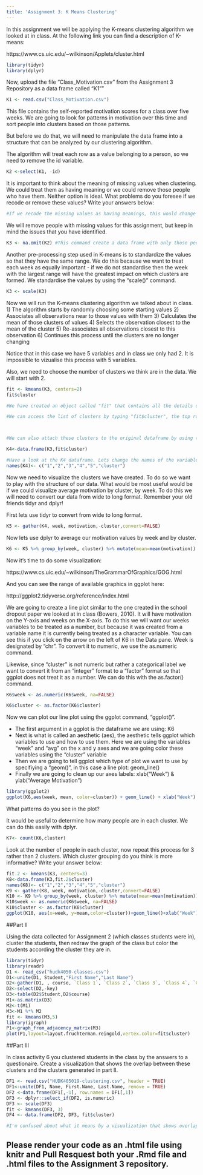 ```yaml
---
title: 'Assignment 3: K Means Clustering'
---
```


In this assignment we will be applying the K-means clustering algorithm we looked at in class. At the following link you can find a description of K-means:

https://www.cs.uic.edu/~wilkinson/Applets/cluster.html


```r
library(tidyr)
library(dplyr)
```

Now, upload the file "Class_Motivation.csv" from the Assignment 3 Repository as a data frame called "K1""
```r

K1 <- read.csv("Class_Motivation.csv")

```

This file contains the self-reported motivation scores for a class over five weeks. We are going to look for patterns in motivation over this time and sort people into clusters based on those patterns.

But before we do that, we will need to manipulate the data frame into a structure that can be analyzed by our clustering algorithm.

The algorithm will treat each row as a value belonging to a person, so we need to remove the id variable.

```r

K2 <-select(K1, -id)

```

It is important to think about the meaning of missing values when clustering. We could treat them as having meaning or we could remove those people who have them. Neither option is ideal. What problems do you foresee if we recode or remove these values? Write your answers below:

```r
#If we recode the missing values as having meanings, this would change the existing meanings assigned to each number.; If we remove them, the clustering we produce will lose some degree of validity because we have alsodeleted meaningful and useful data while trying to get rid of the missing values. 
```


We will remove people with missing values for this assignment, but keep in mind the issues that you have identified.


```r

K3 <- na.omit(K2) #This command create a data frame with only those people with no missing values. It "omits" all rows with missing values, also known as a "listwise deletion". EG - It runs down the list deleting rows as it goes.

```

Another pre-processing step used in K-means is to standardize the values so that they have the same range. We do this because we want to treat each week as equally important - if we do not standardise then the week with the largest range will have the greatest impact on which clusters are formed. We standardise the values by using the "scale()" command.

```r

K3 <- scale(K3)

```


Now we will run the K-means clustering algorithm we talked about in class. 
1) The algorithm starts by randomly choosing some starting values 
2) Associates all observations near to those values with them
3) Calculates the mean of those clusters of values
4) Selects the observation closest to the mean of the cluster
5) Re-associates all observations closest to this observation
6) Continues this process until the clusters are no longer changing

Notice that in this case we have 5 variables and in class we only had 2. It is impossible to vizualise this process with 5 variables.

Also, we need to choose the number of clusters we think are in the data. We will start with 2.

```r

fit <- kmeans(K3, centers=2)
fit$cluster

#We have created an object called "fit" that contains all the details of our clustering including which observations belong to each cluster.

#We can access the list of clusters by typing "fit$cluster", the top row corresponds to the original order the rows were in. Notice we have deleted some rows.



#We can also attach these clusters to the original dataframe by using the "data.frame" command to create a new data frame called K4.

K4<-data.frame(K3,fit$cluster)

#Have a look at the K4 dataframe. Lets change the names of the variables to make it more convenient with the names() command.
names(K4)<- c("1","2","3","4","5","cluster")

```

Now we need to visualize the clusters we have created. To do so we want to play with the structure of our data. What would be most useful would be if we could visualize average motivation by cluster, by week. To do this we will need to convert our data from wide to long format. Remember your old friends tidyr and dplyr!

First lets use tidyr to convert from wide to long format.
```r

K5 <- gather(K4, week, motivation,-cluster,convert=FALSE)
```

Now lets use dplyr to average our motivation values by week and by cluster.

```r

K6 <- K5 %>% group_by(week, cluster) %>% mutate(mean=mean(motivation))

```

Now it's time to do some visualization: 

https://www.cs.uic.edu/~wilkinson/TheGrammarOfGraphics/GOG.html

And you can see the range of available graphics in ggplot here:

http://ggplot2.tidyverse.org/reference/index.html

We are going to create a line plot similar to the one created in the school dropout paper we looked at in class (Bowers, 2010). It will have motivation on the Y-axis and weeks on the X-axis. To do this we will want our weeks variables to be treated as a number, but because it was created from a variable name it is currently being treated as a character variable. You can see this if you click on the arrow on the left of K6 in the Data pane. Week is designated by "chr". To convert it to numeric, we use the as.numeric command. 

Likewise, since "cluster" is not numeric but rather a categorical label we want to convert it from an "integer" format to a "factor" format so that ggplot does not treat it as a number. We can do this with the as.factor() command.

```r

K6$week <- as.numeric(K6$week, na=FALSE)

K6$cluster <- as.factor(K6$cluster)

```

Now we can plot our line plot using the ggplot command, "ggplot()".

- The first argument in a ggplot is the dataframe we are using: K6
- Next is what is called an aesthetic (aes), the aesthetic tells ggplot which variables to use and how to use them. Here we are using the variables "week" and "avg" on the x and y axes and we are going color these variables using the "cluster" variable
- Then we are going to tell ggplot which type of plot we want to use by specifiying a "geom()", in this case a line plot: geom_line()
- Finally we are going to clean up our axes labels: xlab("Week") & ylab("Average Motivation")

```r
library(ggplot2)
ggplot(K6,aes(week, mean, color=cluster)) + geom_line() + xlab("Week") + ylab("Average Motivation")

```

What patterns do you see in the plot?



It would be useful to determine how many people are in each cluster. We can do this easily with dplyr.

```r

K7<- count(K6,cluster)

```

Look at the number of people in each cluster, now repeat this process for 3 rather than 2 clusters. Which cluster grouping do you think is more informative? Write your answer below:

```r
fit.2 <- kmeans(K3, centers=3)
K8<-data.frame(K3,fit.2$cluster)
names(K8)<- c("1","2","3","4","5","cluster")
K9 <- gather(K8, week, motivation,-cluster,convert=FALSE)
K10 <- K9 %>% group_by(week, cluster) %>% mutate(mean=mean(motivation))
K10$week <- as.numeric(K6$week, na=FALSE)
K10$cluster <- as.factor(K6$cluster)
ggplot(K10, aes(x=week, y=mean,color=cluster))+geom_line()+xlab("Week")+ylab("Average Motivation")
```


##Part II

Using the data collected for Assignment 2 (which classes students were in), cluster the students, then redraw the graph of the class but color the students according the cluster they are in.

```r
library(tidyr)
library(readr)
D1 <- read_csv("hudk4050-classes.csv")
D1<-unite(D1, Student,"First Name","Last Name")
D2<-gather(D1, , course, `Class 1`, `Class 2`, `Class 3`, `Class 4`, `Class 5`, `Class 6`, na.rm = TRUE, convert = FALSE)
D2<-select(D2,-key)
D3<-table(D2$Student,D2$course)
M1<-as.matrix(D3)
M2<-t(M1)
M3<-M1 %*% M2
fit <- kmeans(M3,5)
library(igraph)
P1<-graph_from_adjacency_matrix(M3)
plot(P1,layout=layout.fruchterman.reingold,vertex.color=fit$cluster)

```


##Part III

In class activity 6 you clustered students in the class by the answers to a questionaire. Create a visualization that shows the overlap between these clusters and the clusters generated in part II.

```r
DF1 <- read.csv("HUDK405019-clustering.csv", header = TRUE)
DF1<-unite(DF1, Name, First.Name, Last.Name, remove = TRUE)
DF2 <-data.frame(DF1[,-1], row.names = DF1[,1])
DF3 <- dplyr::select_if(DF2, is.numeric)
DF3 <- scale(DF3)
fit <- kmeans(DF3, 3)
DF4 <- data.frame(DF2, DF3, fit$cluster)

#I'm confused about what it means by a visualization that shows overlap.Should I create a person to person visualization for this data frame as well or just what we did in class?

```


## Please render your code as an .html file using knitr and Pull Resquest both your .Rmd file and .html files to the Assignment 3 repository.

